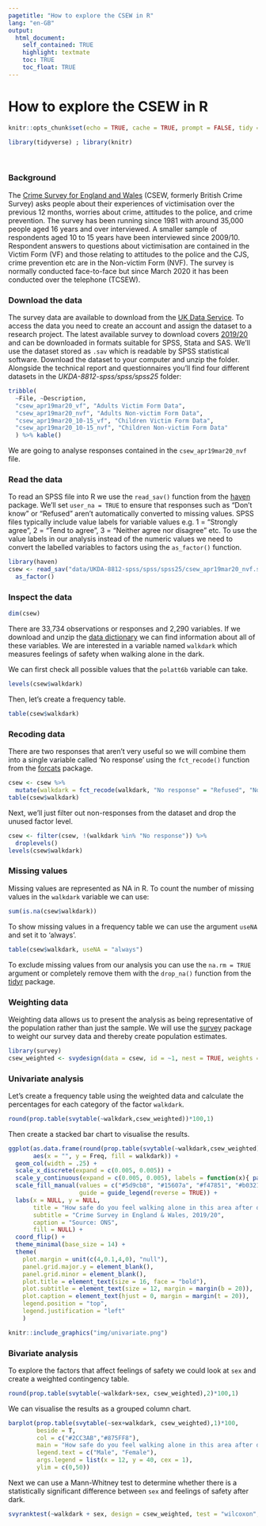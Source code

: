 ```yaml
---
pagetitle: "How to explore the CSEW in R"
lang: "en-GB"
output:
  html_document:
    self_contained: TRUE
    highlight: textmate
    toc: TRUE
    toc_float: TRUE
---
```


# How to explore the CSEW in R {.toc-ignore}
 
```r
knitr::opts_chunk$set(echo = TRUE, cache = TRUE, prompt = FALSE, tidy = TRUE, comment = NA, message = FALSE, warning = FALSE)

library(tidyverse) ; library(knitr)
```

<br />

### Background
The [Crime Survey for England and Wales](https://www.ons.gov.uk/peoplepopulationandcommunity/crimeandjustice/methodologies/userguidetocrimestatisticsforenglandandwales) (CSEW, formerly British Crime Survey) asks people about their experiences of victimisation over the previous 12 months, worries about crime, attitudes to the police, and crime prevention. The survey has been running since 1981 with around 35,000 people aged 16 years and over interviewed. A smaller sample of respondents aged 10 to 15 years have been interviewed since 2009/10. Respondent answers to questions about victimisation are contained in the Victim Form (VF) and those relating to attitudes to the police and the CJS, crime prevention etc are in the Non-victim Form (NVF). The survey is normally conducted face-to-face but since March 2020 it has been conducted over the telephone (TCSEW).

### Download the data
The survey data are available to download from the [UK Data Service](https://beta.ukdataservice.ac.uk/datacatalogue/series/series?id=200009). To access the data you need to create an account and assign the dataset to a research project. The latest available survey to download covers [2019/20](https://beta.ukdataservice.ac.uk/datacatalogue/studies/study?id=8812#!/details) and can be downloaded in formats suitable for SPSS, Stata and SAS. We'll use the dataset stored as `.sav` which is readable by SPSS statistical software. Download the dataset to your computer and unzip the folder. Alongside the technical report and questionnaires you'll find four different datasets in the *UKDA-8812-spss/spss/spss25* folder:

```r
tribble(
  ~File, ~Description,
  "csew_apr19mar20_vf", "Adults Victim Form Data",
  "csew_apr19mar20_nvf", "Adults Non-victim Form Data",
  "csew_apr19mar20_10-15_vf", "Children Victim Form Data",
  "csew_apr19mar20_10-15_nvf", "Children Non-victim Form Data"
  ) %>% kable()
```

We are going to analyse responses contained in the `csew_apr19mar20_nvf` file.

### Read the data
To read an SPSS file into R we use the `read_sav()` function from the [haven](https://haven.tidyverse.org/) package. We’ll set `user_na = TRUE` to ensure that responses such as "Don’t know" or "Refused" aren’t automatically converted to missing values. SPSS files typically include value labels for variable values e.g. 1 = "Strongly agree", 2 = "Tend to agree", 3 = "Neither agree nor disagree" etc. To use the value labels in our analysis instead of the numeric values we need to convert the labelled variables to factors using the `as_factor()` function.

```r
library(haven)
csew <- read_sav("data/UKDA-8812-spss/spss/spss25/csew_apr19mar20_nvf.sav", user_na = TRUE) %>%
  as_factor()
```

### Inspect the data
```r
dim(csew)
```

There are 33,734 observations or responses and 2,290 variables. If we download and unzip the [data dictionary](https://doc.ukdataservice.ac.uk/doc/8812/mrdoc/ukda_data_dictionaries.zip) we can find information about all of these variables. We are interested in a variable named `walkdark` which measures feelings of safety when walking alone in the dark.

We can first check all possible values that the `polatt6b` variable can take.
```r
levels(csew$walkdark)
```

Then, let's create a frequency table.
```r
table(csew$walkdark)
```

### Recoding data
There are two responses that aren't very useful so we will combine them into a single variable called 'No response' using the `fct_recode()` function from the [forcats](https://forcats.tidyverse.org) package. 

```r
csew <- csew %>% 
  mutate(walkdark = fct_recode(walkdark, "No response" = "Refused", "No response" = "Don't know")) 
table(csew$walkdark)
```

Next, we'll just filter out non-responses from the dataset and drop the unused factor level. 

```r
csew <- filter(csew, !(walkdark %in% "No response")) %>% 
  droplevels()
levels(csew$walkdark)
```

### Missing values
Missing values are represented as NA in R. To count the number of missing values in the `walkdark` variable we can use:

```r
sum(is.na(csew$walkdark))
```

To show missing values in a frequency table we can use the argument `useNA` and set it to 'always'.

```r
table(csew$walkdark, useNA = "always")
```

To exclude missing values from our analysis you can use the `na.rm = TRUE` argument or completely remove them with the `drop_na()` function from the [tidyr](https://tidyr.tidyverse.org/index.html) package.

### Weighting data
Weighting data allows us to present the analysis as being representative of the population rather than just the sample. We will use the [survey](https://cran.r-project.org/web/packages/survey/index.html) package to weight our survey data and thereby create population estimates.

```r
library(survey)
csew_weighted <- svydesign(data = csew, id = ~1, nest = TRUE, weights = ~C11IndivWgt)
```

### Univariate analysis
Let's create a frequency table using the weighted data and calculate the percentages for each category of the factor `walkdark`.
```r
round(prop.table(svytable(~walkdark,csew_weighted))*100,1)
```

Then create a stacked bar chart to visualise the results.
```r
ggplot(as.data.frame(round(prop.table(svytable(~walkdark,csew_weighted))*100,1)), 
       aes(x = "", y = Freq, fill = walkdark)) + 
  geom_col(width = .25) + 
  scale_x_discrete(expand = c(0.005, 0.005)) +
  scale_y_continuous(expand = c(0.005, 0.005), labels = function(x){ paste0(x, "%") }) +
  scale_fill_manual(values = c("#5d9cb8", "#15607a", "#f47851", "#b03210"),
                    guide = guide_legend(reverse = TRUE)) + 
  labs(x = NULL, y = NULL, 
       title = "How safe do you feel walking alone in this area after dark",
       subtitle = "Crime Survey in England & Wales, 2019/20",
       caption = "Source: ONS",
       fill = NULL) +
  coord_flip() +
  theme_minimal(base_size = 14) +
  theme(
    plot.margin = unit(c(4,0.1,4,0), "null"),
    panel.grid.major.y = element_blank(),
    panel.grid.minor = element_blank(),
    plot.title = element_text(size = 16, face = "bold"),
    plot.subtitle = element_text(size = 12, margin = margin(b = 20)),
    plot.caption = element_text(hjust = 0, margin = margin(t = 20)),
    legend.position = "top",
    legend.justification = "left"
    )
```

```r
knitr::include_graphics("img/univariate.png")
```

### Bivariate analysis
To explore the factors that affect feelings of safety we could look at `sex` and create a weighted contingency table.
```r
round(prop.table(svytable(~walkdark+sex, csew_weighted),2)*100,1)
```

We can visualise the results as a grouped column chart.
```r
barplot(prop.table(svytable(~sex+walkdark, csew_weighted),1)*100, 
        beside = T,
        col = c("#2CC3AB","#875FF8"),
        main = "How safe do you feel walking alone in this area after dark (%)",
        legend.text = c("Male", "Female"),
        args.legend = list(x = 12, y = 40, cex = 1),
        ylim = c(0,50))
```

Next we can use a Mann-Whitney test to determine whether there is a statistically significant difference between `sex` and feelings of safety after dark.

```r
svyranktest(~walkdark + sex, design = csew_weighted, test = "wilcoxon", na.rm = TRUE)
```
